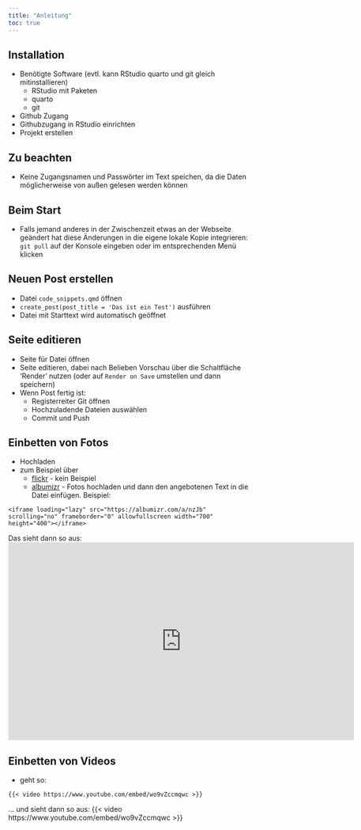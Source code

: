 ```yaml
---
title: "Anleitung"
toc: true
---
```


## Installation
* Benötigte Software (evtl. kann RStudio quarto und git gleich mitinstallieren)
  - RStudio mit Paketen
  - quarto
  - git
* Github Zugang
* Githubzugang in RStudio einrichten
* Projekt erstellen

## Zu beachten
* Keine Zugangsnamen und Passwörter im Text speichen, da die Daten möglicherweise von außen gelesen werden können

## Beim Start 
* Falls jemand anderes in der Zwischenzeit etwas an der Webseite geändert hat diese Änderungen in die eigene lokale Kopie integrieren:  `git pull` auf der Konsole eingeben oder im entsprechenden Menü klicken

## Neuen Post erstellen
* Datei `code_snippets.qmd` öffnen
* `create_post(post_title = 'Das ist ein Test')` ausführen
* Datei mit Starttext wird automatisch geöffnet

## Seite editieren
* Seite für Datei öffnen
* Seite editieren, dabei nach Belieben Vorschau über die Schaltfläche 'Render' nutzen (oder auf `Render on Save` umstellen und dann speichern)
* Wenn Post fertig ist:
  * Registerreiter Git öffnen
  * Hochzuladende Dateien auswählen
  * Commit und Push
  
## Einbetten von Fotos
* Hochladen
* zum Beispiel über
  * [flickr](https://www.flickr.com/) - kein Beispiel
  * [albumizr](https://albumizr.com/) - Fotos hochladen und dann den angebotenen Text in die Datei einfügen. Beispiel:
  
```
<iframe loading="lazy" src="https://albumizr.com/a/nzJb" scrolling="no" frameborder="0" allowfullscreen width="700" height="400"></iframe>
```
Das sieht dann so aus:
<iframe loading="lazy" src="https://albumizr.com/a/nzJb" scrolling="no" frameborder="0" allowfullscreen width="700" height="400"></iframe>

## Einbetten von Videos
* geht so:

``` .default
{{< video https://www.youtube.com/embed/wo9vZccmqwc >}}
```
... und sieht dann so aus:
{{< video https://www.youtube.com/embed/wo9vZccmqwc >}}



